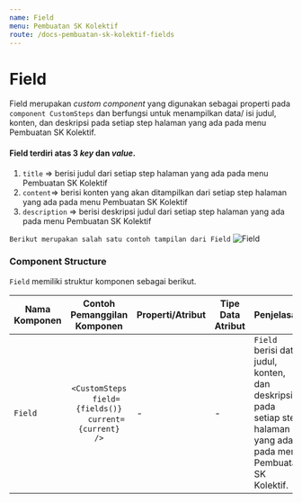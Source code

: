 ```yaml
---
name: Field
menu: Pembuatan SK Kolektif
route: /docs-pembuatan-sk-kolektif-fields
---
```


# Field

Field merupakan *custom component* yang digunakan sebagai properti pada `component CustomSteps` dan berfungsi untuk menampilkan data/ isi judul, konten, dan deskripsi pada setiap step halaman yang ada pada menu Pembuatan SK Kolektif.


#### Field terdiri atas 3 *key* dan *value*.
1. `title` => berisi judul dari setiap step halaman yang ada pada menu Pembuatan SK Kolektif
2. `content`=> berisi konten yang akan ditampilkan dari setiap step halaman yang ada pada menu Pembuatan SK Kolektif
3. `description` => berisi deskripsi judul dari setiap step halaman yang ada pada menu Pembuatan SK Kolektif

```Berikut merupakan salah satu contoh tampilan dari Field```
![Field](../../src/img/pembuatan-SK-Kolektif/Field.jpeg)

### Component Structure

`Field` memiliki struktur komponen sebagai berikut. 

| Nama Komponen | Contoh Pemanggilan <br/> Komponen                                                                                                                                             | Properti/Atribut | Tipe Data <br/> Atribut | Penjelasan                                                                                                       |
| ------------- | :----------------------------------------------------------------------------------------------------------------------------------------------------------------------------:| ---------------- | ----------------------- | -----------------------------------------------------------------------------------------------------------------|
| `Field`       | `<CustomSteps` <br/>  &nbsp;&nbsp;&nbsp;&nbsp;&nbsp; `field= {fields()}` <br/>  &nbsp;&nbsp;&nbsp;&nbsp;&nbsp; `current= {current}` <br/>  `/>`                               |         -        |            -            | `Field` berisi data <br/> judul, konten, dan deskripsi <br/> pada setiap step halaman <br/> yang ada pada menu <br/> Pembuatan SK Kolektif.|